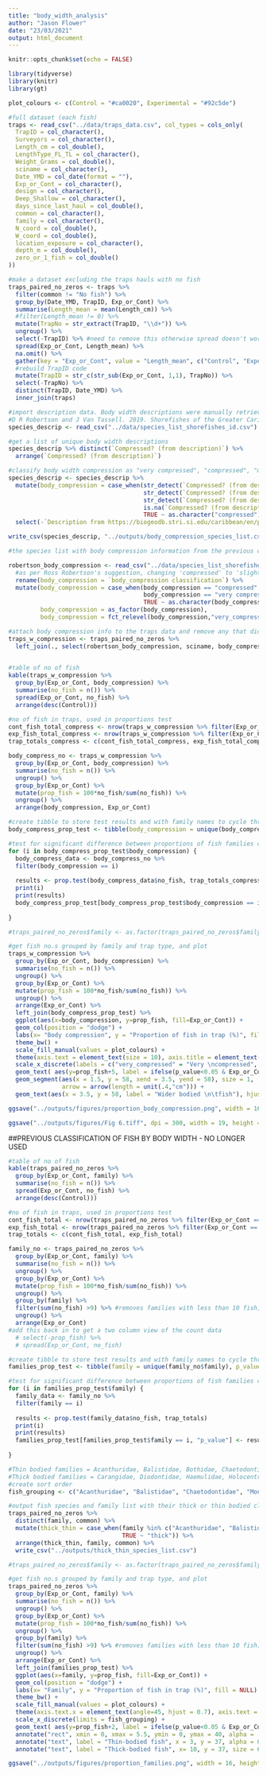 ```yaml
---
title: "body_width_analysis"
author: "Jason Flower"
date: "23/03/2021"
output: html_document
---
```

```r
knitr::opts_chunk$set(echo = FALSE)

library(tidyverse)
library(knitr)
library(gt)

plot_colours <- c(Control = "#ca0020", Experimental = "#92c5de")
```

```r
#full dataset (each fish)
traps <- read_csv("../data/traps_data.csv", col_types = cols_only(
  TrapID = col_character(),
  Surveyors = col_character(),
  Length_cm = col_double(),
  LengthType_FL_TL = col_character(),
  Weight_Grams = col_double(),
  sciname = col_character(),
  Date_YMD = col_date(format = ""),
  Exp_or_Cont = col_character(),
  design = col_character(),
  Deep_Shallow = col_character(),
  days_since_last_haul = col_double(),
  common = col_character(),
  family = col_character(),
  N_coord = col_double(),
  W_coord = col_double(),
  location_exposure = col_character(),
  depth_m = col_double(),
  zero_or_1_fish = col_double()
))

#make a dataset excluding the traps hauls with no fish
traps_paired_no_zeros <- traps %>% 
  filter(common != "No fish") %>%
  group_by(Date_YMD, TrapID, Exp_or_Cont) %>%
  summarise(Length_mean = mean(Length_cm)) %>%
  #filter(Length_mean != 0) %>%
  mutate(TrapNo = str_extract(TrapID, "\\d+")) %>%
  ungroup() %>%
  select(-TrapID) %>% #need to remove this otherwise spread doesn't work as needed
  spread(Exp_or_Cont, Length_mean) %>%
  na.omit() %>%
  gather(key = "Exp_or_Cont", value = "Length_mean", c("Control", "Experimental")) %>%
  #rebuild TrapID code
  mutate(TrapID = str_c(str_sub(Exp_or_Cont, 1,1), TrapNo)) %>%
  select(-TrapNo) %>%
  distinct(TrapID, Date_YMD) %>%
  inner_join(traps)


```

```r

#import description data. Body width descriptions were manually retrieved from the shorefishes database https://biogeodb.stri.si.edu/caribbean/en/pages
#D R Robertson and J Van Tassell. 2019. Shorefishes of the Greater Caribbean: online information system. Version 2.0 Smithsonian Tropical Research Institute, Balboa, Panamá.
species_descrip <- read_csv("../data/species_list_shorefishes_id.csv")

#get a list of unique body width descriptions
species_descrip %>% distinct(`Compressed? (from description)`) %>% 
  arrange(`Compressed? (from description)`)

#classify body width compression as "very compressed", "compressed", "moderately compressed", "not compressed"
species_descrip <- species_descrip %>% 
  mutate(body_compression = case_when(str_detect(`Compressed? (from description)`, "very compressed|strongly compressed") ~ "very_compressed",
                                      str_detect(`Compressed? (from description)`, "moderately compressed|somewhat compressed") ~ "moderately_compressed",
                                      str_detect(`Compressed? (from description)`, "thick|robust") ~ "not_compressed",
                                      is.na(`Compressed? (from description)`) ~ "NA",
                                      TRUE ~ as.character("compressed"))) %>% 
  select(-`Description from https://biogeodb.stri.si.edu/caribbean/en/pages`)

write_csv(species_descrip, "../outputs/body_compression_species_list.csv")
```

```r

#the species list with body compression information from the previous code chunk was sent to D.R. Robertson, the curator and maintainer of the shorefishes database for verification and update. He kindly filled in body compression classifications for a few species that had no descriptions (NA) and changed a few based on his expert knowledge (saved email dated 2021-3-11). His updated list is imported here:

robertson_body_compression <- read_csv("../data/species_list_shorefishes_Robertson.csv") %>% 
  #as per Ross Robertson's suggestion, changing 'compressed' to 'slightly compressed' and factoring according to their level of compression
  rename(body_compression = `body_compression classification`) %>% 
  mutate(body_compression = case_when(body_compression == "compressed" ~ "slightly_compressed",
                                      body_compression == "very compressed" ~ "very_compressed",
                                      TRUE ~ as.character(body_compression)),
         body_compression = as_factor(body_compression),
         body_compression = fct_relevel(body_compression,"very_compressed", "moderately_compressed", "slightly_compressed", "not_compressed"))

#attach body compression info to the traps data and remove any that did not have body compression info
traps_w_compression <- traps_paired_no_zeros %>%
  left_join(., select(robertson_body_compression, sciname, body_compression), by = c("sciname" = "sciname"))
  

#table of no of fish
kable(traps_w_compression %>%
  group_by(Exp_or_Cont, body_compression) %>%
  summarise(no_fish = n()) %>%
  spread(Exp_or_Cont, no_fish) %>%
  arrange(desc(Control)))

#no of fish in traps, used in proportions test
cont_fish_total_compress <- nrow(traps_w_compression %>% filter(Exp_or_Cont == "Control"))
exp_fish_total_compress <- nrow(traps_w_compression %>% filter(Exp_or_Cont == "Experimental"))
trap_totals_compress <- c(cont_fish_total_compress, exp_fish_total_compress)

body_compress_no <- traps_w_compression %>%
  group_by(Exp_or_Cont, body_compression) %>%
  summarise(no_fish = n()) %>%
  ungroup() %>%
  group_by(Exp_or_Cont) %>%
  mutate(prop_fish = 100*no_fish/sum(no_fish)) %>%
  ungroup() %>%
  arrange(body_compression, Exp_or_Cont) 

#create tibble to store test results and with family names to cycle through in loop
body_compress_prop_test <- tibble(body_compression = unique(body_compress_no$body_compression), p_value = numeric(1))

#test for significant difference between proportions of fish families caught in control vs experimental traps
for (i in body_compress_prop_test$body_compression) {
  body_compress_data <- body_compress_no %>%
  filter(body_compression == i)
  
  results <- prop.test(body_compress_data$no_fish, trap_totals_compress)
  print(i)
  print(results)
  body_compress_prop_test[body_compress_prop_test$body_compression == i, "p_value"] <- results$p.value
  
}

#traps_paired_no_zeros$family <- as.factor(traps_paired_no_zeros$family)

#get fish no.s grouped by family and trap type, and plot
traps_w_compression %>%
  group_by(Exp_or_Cont, body_compression) %>%
  summarise(no_fish = n()) %>%
  ungroup() %>%
  group_by(Exp_or_Cont) %>%
  mutate(prop_fish = 100*no_fish/sum(no_fish)) %>%
  ungroup() %>%
  arrange(Exp_or_Cont) %>%
  left_join(body_compress_prop_test) %>%
  ggplot(aes(x=body_compression, y=prop_fish, fill=Exp_or_Cont)) +
  geom_col(position = "dodge") +
  labs(x= "Body compression", y = "Proportion of fish in trap (%)", fill = NULL) +
  theme_bw() +
  scale_fill_manual(values = plot_colours) +
  theme(axis.text = element_text(size = 10), axis.title = element_text(size = 12), legend.position = c(0.8, 0.7), legend.text = element_text(size = 12)) +
  scale_x_discrete(labels = c("very_compressed" = "Very \ncompressed", "moderately_compressed" = "Moderately \ncompressed", "slightly_compressed" = "Slightly \ncompressed", "not_compressed" = "Not \ncompressed")) +
  geom_text( aes(y=prop_fish+5, label = ifelse(p_value<0.05 & Exp_or_Cont != "Control","*","")), size = 10) +
  geom_segment(aes(x = 1.5, y = 58, xend = 3.5, yend = 58), size = 1, 
               arrow = arrow(length = unit(.4,"cm"))) +
  geom_text(aes(x = 3.5, y = 58, label = "Wider bodied \n\tfish"), hjust = -0.1, size = 6)

ggsave("../outputs/figures/proportion_body_compression.png", width = 16, height = 8)

ggsave("../outputs/figures/Fig 6.tiff", dpi = 300, width = 19, height = 12, units = "cm", compression = "lzw")
```
##PREVIOUS CLASSIFICATION OF FISH BY BODY WIDTH - NO LONGER USED
```r
#table of no of fish
kable(traps_paired_no_zeros %>%
  group_by(Exp_or_Cont, family) %>%
  summarise(no_fish = n()) %>%
  spread(Exp_or_Cont, no_fish) %>%
  arrange(desc(Control)))

#no of fish in traps, used in proportions test
cont_fish_total <- nrow(traps_paired_no_zeros %>% filter(Exp_or_Cont == "Control"))
exp_fish_total <- nrow(traps_paired_no_zeros %>% filter(Exp_or_Cont == "Experimental"))
trap_totals <- c(cont_fish_total, exp_fish_total)

family_no <- traps_paired_no_zeros %>%
  group_by(Exp_or_Cont, family) %>%
  summarise(no_fish = n()) %>%
  ungroup() %>%
  group_by(Exp_or_Cont) %>%
  mutate(prop_fish = 100*no_fish/sum(no_fish)) %>%
  ungroup() %>%
  group_by(family) %>%
  filter(sum(no_fish) >9) %>% #removes families with less than 10 fish; gets rid of fish families only represented in control or experimental traps
  ungroup() %>%
  arrange(Exp_or_Cont) 
#add this back in to get a two column view of the count data
  # select(-prop_fish) %>%
  # spread(Exp_or_Cont, no_fish)

#create tibble to store test results and with family names to cycle through in loop
families_prop_test <- tibble(family = unique(family_no$family), p_value = numeric(1))

#test for significant difference between proportions of fish families caught in control vs experimental traps
for (i in families_prop_test$family) {
  family_data <- family_no %>%
  filter(family == i)
  
  results <- prop.test(family_data$no_fish, trap_totals)
  print(i)
  print(results)
  families_prop_test[families_prop_test$family == i, "p_value"] <- results$p.value
  
}

#Thin bodied families = Acanthuridae, Balistidae, Bothidae, Chaetodontidae, Monacanthidae, Pomacanthidae
#Thick bodied families = Carangidae, Diodontidae, Haemulidae, Holocentridae, Labridae, Lutjanidae, Mullidae, Ostraciidae, Scaridae, Scorpaenidae, Serranidae, Sparidae
#create sort order 
fish_grouping <- c("Acanthuridae", "Balistidae", "Chaetodontidae", "Monacanthidae", "Pomacanthidae", "Carangidae", "Haemulidae", "Holocentridae", "Labridae", "Lutjanidae", "Mullidae", "Ostraciidae", "Scaridae", "Scorpaenidae", "Serranidae", "Sparidae")

#output fish species and family list with their thick or thin bodied classification
traps_paired_no_zeros %>% 
  distinct(family, common) %>% 
  mutate(thick_thin = case_when(family %in% c("Acanthuridae", "Balistidae", "Chaetodontidae", "Monacanthidae", "Pomacanthidae") ~ "thin",
                                TRUE ~ "thick")) %>% 
  arrange(thick_thin, family, common) %>% 
  write_csv("../outputs/thick_thin_species_list.csv")

#traps_paired_no_zeros$family <- as.factor(traps_paired_no_zeros$family)

#get fish no.s grouped by family and trap type, and plot
traps_paired_no_zeros %>%
  group_by(Exp_or_Cont, family) %>%
  summarise(no_fish = n()) %>%
  ungroup() %>%
  group_by(Exp_or_Cont) %>%
  mutate(prop_fish = 100*no_fish/sum(no_fish)) %>%
  ungroup() %>%
  group_by(family) %>%
  filter(sum(no_fish) >9) %>% #removes families with less than 10 fish; gets rid of fish families only represented in control or experimental traps
  ungroup() %>%
  arrange(Exp_or_Cont) %>%
  left_join(families_prop_test) %>%
  ggplot(aes(x=family, y=prop_fish, fill=Exp_or_Cont)) +
  geom_col(position = "dodge") +
  labs(x= "Family", y = "Proportion of fish in trap (%)", fill = NULL) +
  theme_bw() +
  scale_fill_manual(values = plot_colours) +
  theme(axis.text.x = element_text(angle=45, hjust = 0.7), axis.text = element_text(size = 10), axis.title = element_text(size = 12), legend.position = c(0.8, 0.7), legend.text = element_text(size = 12)) +
  scale_x_discrete(limits = fish_grouping) +
  geom_text( aes(y=prop_fish+2, label = ifelse(p_value<0.05 & Exp_or_Cont != "Control","*","")), size = 10) +
  annotate("rect", xmin = 0, xmax = 5.5, ymin = 0, ymax = 40, alpha = .2) +
  annotate("text", label = "Thin-bodied fish", x = 3, y = 37, alpha = 0.6, size = 6) +
  annotate("text", label = "Thick-bodied fish", x= 10, y = 37, size = 6)

ggsave("../outputs/figures/proportion_families.png", width = 16, height = 8)
```